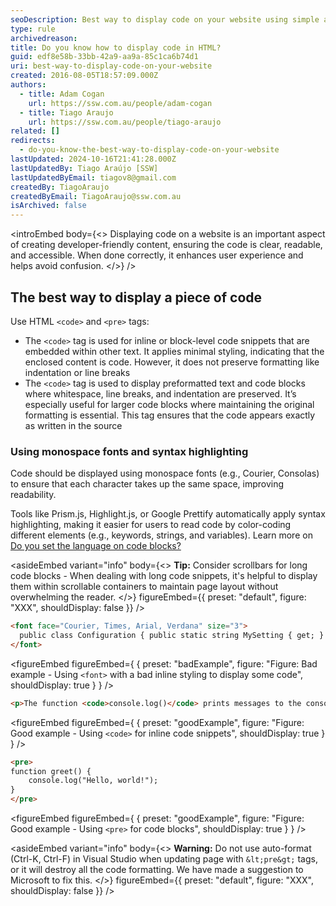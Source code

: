 ```yaml
---
seoDescription: Best way to display code on your website using simple and effective formatting.
type: rule
archivedreason:
title: Do you know how to display code in HTML?
guid: edf8e58b-33bb-42a9-aa9a-85c1ca6b74d1
uri: best-way-to-display-code-on-your-website
created: 2016-08-05T18:57:09.000Z
authors:
  - title: Adam Cogan
    url: https://ssw.com.au/people/adam-cogan
  - title: Tiago Araujo
    url: https://ssw.com.au/people/tiago-araujo
related: []
redirects:
  - do-you-know-the-best-way-to-display-code-on-your-website
lastUpdated: 2024-10-16T21:41:28.000Z
lastUpdatedBy: Tiago Araújo [SSW]
lastUpdatedByEmail: tiagov8@gmail.com
createdBy: TiagoAraujo
createdByEmail: TiagoAraujo@ssw.com.au
isArchived: false
---
```


<introEmbed
  body={<>
Displaying code on a website is an important aspect of creating developer-friendly content, ensuring the code is clear, readable, and accessible. When done correctly, it enhances user experience and helps avoid confusion.
  </>}
/>
## The best way to display a piece of code

Use HTML `<code>` and `<pre>` tags:

* The `<code>` tag is used for inline or block-level code snippets that are embedded within other text. It applies minimal styling, indicating that the enclosed content is code. However, it does not preserve formatting like indentation or line breaks
* The `<code>` tag is used to display preformatted text and code blocks where whitespace, line breaks, and indentation are preserved. It’s especially useful for larger code blocks where maintaining the original formatting is essential. This tag ensures that the code appears exactly as written in the source

### Using monospace fonts and syntax highlighting

Code should be displayed using monospace fonts (e.g., Courier, Consolas) to ensure that each character takes up the same space, improving readability.

Tools like Prism.js, Highlight.js, or Google Prettify automatically apply syntax highlighting, making it easier for users to read code by color-coding different elements (e.g., keywords, strings, and variables). Learn more on [Do you set the language on code blocks?](set-language-on-code-blocks)

<asideEmbed
  variant="info"
  body={<>
    **Tip:** Consider scrollbars for long code blocks - When dealing with long code snippets, it's helpful to display them within scrollable containers to maintain page layout without overwhelming the reader.
  </>}
  figureEmbed={{
    preset: "default",
    figure: "XXX",
    shouldDisplay: false
  }}
/>

```html
<font face="Courier, Times, Arial, Verdana" size="3">
  public class Configuration { public static string MySetting { get; } }
</font>
```

<figureEmbed figureEmbed={ {
  preset: "badExample",
  figure: "Figure: Bad example - Using `<font>` with a bad inline styling to display some code",
  shouldDisplay: true
} } />


```html
<p>The function <code>console.log()</code> prints messages to the console.</p>
```

<figureEmbed figureEmbed={ {
  preset: "goodExample",
  figure: "Figure: Good example - Using `<code>` for inline code snippets",
  shouldDisplay: true
} } />


```html
<pre>
function greet() {
    console.log("Hello, world!");
}
</pre>
```

<figureEmbed figureEmbed={ {
  preset: "goodExample",
  figure: "Figure: Good example - Using `<pre>` for code blocks",
  shouldDisplay: true
} } />


<asideEmbed
  variant="info"
  body={<>
    **Warning:** Do not use auto-format (Ctrl-K, Ctrl-F) in Visual Studio when updating page with `&lt;pre&gt;` tags, or it will destroy all the code formatting. We have made a suggestion to Microsoft to fix this.
  </>}
  figureEmbed={{
    preset: "default",
    figure: "XXX",
    shouldDisplay: false
  }}
/>
